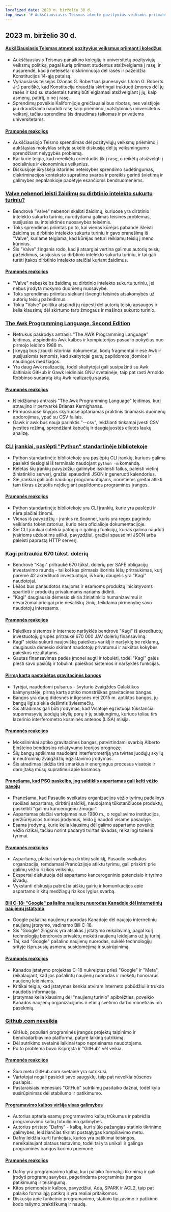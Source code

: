 ```yaml
---
localized_date: 2023 m. birželio 30 d.
top_news: '# Aukščiausiasis Teismas atmetė pozityvius veiksmus priimant į koledžus'
---
```


## 2023 m. birželio 30 d.

#### [Aukščiausiasis Teismas atmetė pozityvius veiksmus priimant į koledžus](https://www.latimes.com/politics/story/2023-06-29/supreme-court-strikes-down-affirmative-action-in-college-admissions)

- Aukščiausiasis Teismas panaikino kolegijų ir universitetų pozityviųjų veiksmų politiką, pagal kurią priimant studentus atsižvelgiama į rasę, ir nusprendė, kad ji neteisėtai diskriminuoja dėl rasės ir pažeidžia Konstitucijos 14-ąją pataisą.
- Vyriausiasis teisėjas Džonas G. Robertsas jaunesnysis (John G. Roberts Jr.) pareiškė, kad Konstitucija draudžia skirtingai traktuoti žmones dėl jų rasės ir kad su studentais turėtų būti elgiamasi atsižvelgiant į jų, kaip asmenų, patirtį, o ne į rasę.
- Sprendimų poveikis Kalifornijoje greičiausiai bus ribotas, nes valstijoje jau draudžiama naudoti rasę kaip priėmimo į valstybinius universitetus veiksnį, tačiau sprendimu šis draudimas taikomas ir privatiems universitetams.

#### [Pramonės reakcijos](http://news.ycombinator.com/item?id=36520658)

- Aukščiausiojo Teismo sprendimas dėl pozityviųjų veiksmų priėmimo į aukštąsias mokyklas srityje sukėlė diskusiją dėl jų veiksmingumo sprendžiant nelygybės problemą.
- Kai kurie teigia, kad nereikėtų orientuotis tik į rasę, o reikėtų atsižvelgti į socialinius ir ekonominius veiksnius.
- Diskusijoje išryškėja istorinės neteisybės sprendimo sudėtingumas, diskriminacijos konteksto supratimo svarba ir poreikis gerinti švietimą ir galimybes nepalankioje padėtyje esančioms bendruomenėms.

### [Valve nebenori leisti žaidimų su dirbtinio intelekto sukurtu turiniu?](https://old.reddit.com/r/aigamedev/comments/142j3yt/valve_is_not_willing_to_publish_games_with_ai/)

- Bendrovė "Valve" nebenori skelbti žaidimų, kuriuose yra dirbtinio intelekto sukurto turinio, nurodydama galimas teisines problemas, susijusias su intelektinės nuosavybės teisėmis.
- Toks sprendimas priimtas po to, kai vienas kūrėjas pabandė išleisti žaidimą su dirbtinio intelekto sukurtu turiniu ir gavo pranešimą iš "Valve", kuriame teigiama, kad kūrėjas neturi reikiamų teisių į meno kūrinius.
- Šis "Valve" žingsnis rodo, kad ji atsargiai vertina galimus autorių teisių pažeidimus, susijusius su dirbtinio intelekto sukurtu turiniu, ir tai gali turėti įtakos dirbtinio intelekto ateičiai kuriant žaidimus.

#### [Pramonės reakcijos](http://news.ycombinator.com/item?id=36522665)

- "Valve" nebeskelbs žaidimų su dirbtinio intelekto sukurtu turiniu, jei nebus įrodyta mokymo duomenų nuosavybė.
- Toks sprendimas priimtas siekiant išvengti teisinės atsakomybės už autorių teisių pažeidimus.
- Tokia "Valve" politika atspindi jų rūpestį dėl autorių teisių apsaugos ir kelia klausimų dėl skirtumo tarp žmogaus ir mašinos sukurto turinio.

### [The Awk Programming Language, Second Edition](https://awk.dev/)

- Netrukus pasirodys antrasis "The AWK Programming Language" leidimas, atspindintis Awk kalbos ir kompiuterijos pasaulio pokyčius nuo pirmojo leidimo 1988 m.
- Į knygą bus įtraukti istoriniai dokumentai, kodų fragmentai ir esė Awk ir susijusiomis temomis, kad skaitytojai gautų papildomos įdomios ir naudingos medžiagos.
- Yra daug Awk realizacijų, todėl skaitytojai gali susipažinti su Awk šaltiniais GitHub ir Gawk leidiniais GNU svetainėje, taip pat rasti Arnoldo Robbinso sudarytą kitų Awk realizacijų sąrašą.

#### [Pramonės reakcijos](http://news.ycombinator.com/item?id=36517525)

- Išleidžiamas antrasis "The Awk Programming Language" leidimas, kurį atnaujino ir pertvarkė Brianas Kernighanas.
- Pirmuosiuose knygos skyriuose aptariamas praktinis tiriamasis duomenų apdorojimas, ypač su CSV failais.
- Gawk ir awk bus nauja parinktis "--csv", leidžianti tinkamai įvesti CSV įvesties režimą, sprendžiant kabučių ir daugiajuostės eilutės laukų analizę.

### [CLI įrankiai, paslėpti "Python" standartinėje bibliotekoje](https://til.simonwillison.net/python/stdlib-cli-tools)

- Python standartinėje bibliotekoje yra paslėptų CLI įrankių, kuriuos galima pasiekti tiesiogiai iš terminalo naudojant `python -m` komandą.
- Keletas šių įrankių pavyzdžių: galimybė išskleisti failus, paleisti vietinį žiniatinklio serverį, gražiai spausdinti JSON ir generuoti kalendorius.
- Šie įrankiai gali būti naudingi programuotojams, norintiems greitai atlikti tam tikras užduotis neįdiegiant papildomos programinės įrangos.

#### [Pramonės reakcijos](http://news.ycombinator.com/item?id=36515531)

- Python standartinėje bibliotekoje yra CLI įrankių, kurie yra paslėpti ir nėra plačiai žinomi.
- Vienas iš pavyzdžių - įrankis re.Scanner, kuris yra regex pagrindu veikiantis tokenizatorius, kurio nėra oficialioje dokumentacijoje.
- Šie CLI įrankiai suteikia patogių ir galingų funkcijų, kurias galima naudoti įvairioms užduotims atlikti, pavyzdžiui, gražiai spausdinti JSON arba paleisti paprastą HTTP serverį.

### [Kagi pritraukia 670 tūkst. dolerių](https://blog.kagi.com/safe-round)

- Bendrovė "Kagi" pritraukė 670 tūkst. dolerių per SAFE obligacijų investavimo raundą - tai kol kas pirmasis išorinis lėšų pritraukimas, kurį parėmė 42 akredituoti investuotojai, iš kurių daugelis yra "Kagi" naudotojai.
- Lėšos bus panaudotos naujoms ir esamoms produktų iniciatyvoms spartinti ir produktų privalumams nariams didinti.
- "Kagi" daugiausia dėmesio skiria žiniatinklio humanizavimui ir nevaržomai prieigai prie nešališkų žinių, teikdama pirmenybę savo naudotojų interesams.

#### [Pramonės reakcijos](http://news.ycombinator.com/item?id=36517149)

- Paieškos sistemos ir interneto naršyklės bendrovė "Kagi" iš akredituotų investuotojų grupės pritraukė 670 000 JAV dolerių finansavimą.
- Kagi" siekia sukurti naujovišką paieškos variklį ir naršyklę be reklamų, daugiausia dėmesio skiriant naudotojų privatumui ir aukštos kokybės paieškos rezultatams.
- Gautas finansavimas padės įmonei augti ir tobulėti, todėl "Kagi" galės plėsti savo pasiūlą ir tobulinti paieškos sistemos ir naršyklės funkcijas.

#### [Pirmą kartą pastebėtos gravitacinės bangos](https://www.nature.com/articles/d41586-023-02167-7)

- Tyrėjai, naudodami pulsarus - švyturio žvaigždes Galaktikos kaimynystėje, pirmą kartą aptiko monstriškas gravitacines bangas.
- Bangos yra daug didesnės ir ilgesnės nei 2015 m. aptiktos bangos, jų bangų ilgis siekia dešimtis šviesmečių.
- Šis atradimas gali būti įrodymas, kad Visatoje egzistuoja tūkstančiai supermasyvių juodųjų skylių porų ir jų susijungimų, kuriuos toliau tirs lazerinio interferometro kosminės antenos (LISA) misija.

#### [Pramonės reakcijos](http://news.ycombinator.com/item?id=36520925)

- Mokslininkai aptiko gravitacines bangas, patvirtindami svarbią Alberto Einšteino bendrosios reliatyvumo teorijos prognozę.
- Šių bangų aptikimas naudojant interferometriją yra tvirtas juodųjų skylių ir neutroninių žvaigždžių egzistavimo įrodymas.
- Šis atradimas leidžia tirti smarkius ir energingus procesus visatoje ir daro įtaką mūsų supratimui apie kosmosą.

#### [Pranešama, kad PSO paskelbs, jog saldiklis aspartamas gali kelti vėžio pavojų](https://www.theguardian.com/society/2023/jun/29/aspartame-artificial-sweetener-possible-cancer-risk-carcinogenic)

- Pranešama, kad Pasaulio sveikatos organizacijos vėžio tyrimų padalinys ruošiasi aspartamą, dirbtinį saldiklį, naudojamą tūkstančiuose produktų, paskelbti "galimu kancerogenu žmogui".
- Aspartamas plačiai vartojamas nuo 1980 m., o reguliavimo institucijos, peržiūrėjusios turimus įrodymus, leido jį naudoti visame pasaulyje.
- Esama įrodymų, kurie kelia klausimų dėl galimo aspartamo poveikio vėžio rizikai, tačiau norint padaryti tvirtas išvadas, reikalingi tolesni tyrimai.

#### [Pramonės reakcijos](http://news.ycombinator.com/item?id=36519942)

- Aspartamą, plačiai vartojamą dirbtinį saldiklį, Pasaulio sveikatos organizacija, remdamasi Prancūzijoje atliktu tyrimu, gali priskirti prie galimų vėžio rizikos veiksnių.
- Ekspertai diskutuoja dėl aspartamo kancerogeninio potencialo ir tyrimo išvadų.
- Vykstanti diskusija pabrėžia aiškių gairių ir komunikacijos apie aspartamo ir kitų medžiagų rizikos lygius svarbą.

#### [Bill C-18: "Google" pašalins naujienų nuorodas Kanadoje dėl internetinių naujienų įstatymo](https://www.ctvnews.ca/politics/google-set-to-remove-news-links-in-canada-meta-ends-contract-for-journalism-fellowship-as-bill-c-18-fallout-continues-1.6461557)

- Google pašalina naujienų nuorodas Kanadoje dėl naujojo internetinių naujienų įstatymo, vadinamo Bill C-18.
- Šis "Google" žingsnis yra atsakas į įstatymo reikalavimą, pagal kurį technologijų bendrovės privalėtų mokėti naujienų leidėjams už jų turinį.
- Tai, kad "Google" pašalino naujienų nuorodas, sukėlė technologijų srityje išprususių asmenų susidomėjimą ir susirūpinimą.

#### [Pramonės reakcijos](http://news.ycombinator.com/item?id=36524662)

- Kanados įstatymo projektas C-18 nukreiptas prieš "Google" ir "Meta", reikalaujant, kad jos pašalintų naujienų nuorodas ir mokėtų honorarus naujienų leidiniams.
- Kritikai teigia, kad įstatymas kenkia atviram interneto pobūdžiui ir trukdo naudotis informacija.
- Įstatymas kelia klausimų dėl "naujienų turinio" apibrėžties, poveikio Kanados naujienų organizacijoms ir etinių svetimo darbo monetizavimo pasekmių.

### [Github.com neveikia](https://github.com/status)

- GitHub, populiari programinės įrangos projektų talpinimo ir bendradarbiavimo platforma, patyrė laikiną sutrikimą.
- Dėl sutrikimo svetainė laikinai tapo neprieinama naudotojams.
- Po to problema buvo išspręsta ir "GitHub" vėl veikia.

#### [Pramonės reakcijos](http://news.ycombinator.com/item?id=36523843)

- Šiuo metu GitHub.com svetainė yra sutrikusi.
- Vartotojai negali pasiekti savo saugyklų, taip pat neveikia būsenos puslapis.
- Pastaraisiais mėnesiais "GitHub" sutrikimų pasitaiko dažnai, todėl kyla susirūpinimas dėl stabilumo ir patikimumo.

#### [Programavimo kalbos viršija visas galimybes](https://whileydave.com/2023/06/27/programming-languages-going-above-and-beyond/)

- Autorius aptaria esamų programavimo kalbų trūkumus ir pabrėžia programavimo kalbų tobulinimo galimybes.
- Autorius pristato "Dafny" - kalbą, kuri siūlo pažangias statinio tikrinimo galimybes, leidžiančias tikrinti postsąlygas kompiliavimo metu.
- Dafny leidžia kurti funkcijas, kurios yra patikimai teisingos, nereikalaujant plataus testavimo, todėl tai yra unikali ir galinga programinės įrangos kūrimo priemonė.

#### [Pramonės reakcijos](http://news.ycombinator.com/item?id=36519497)

- Dafny yra programavimo kalba, kuri palaiko formalųjį tikrinimą ir gali įrodyti programų savybes, pagerindama programinės įrangos patikimumą ir teisingumą.
- Kitos priemonės ir kalbos, pavyzdžiui, Ada, SPARK ir ACL2, taip pat palaiko formaliąją patikrą ir yra realiai pritaikomos.
- Diskusija apie funkcinio programavimo, statinio tipizavimo ir patikimo kodo rašymo praktiškumą ir naudą.
